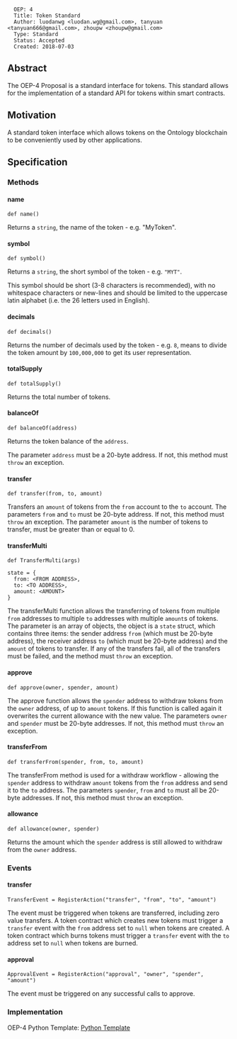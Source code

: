 <pre>
  OEP: 4
  Title: Token Standard
  Author: luodanwg <luodan.wg@gmail.com>, tanyuan <tanyuan666@gmail.com>, zhoupw <zhoupw@gmail.com>
  Type: Standard
  Status: Accepted
  Created: 2018-07-03
</pre>

==Abstract==

The OEP-4 Proposal is a standard interface for tokens.
This standard allows for the implementation of a standard API for tokens within smart contracts.

==Motivation==

A standard token interface which allows tokens on the Ontology blockchain to be conveniently used by other applications.

==Specification==

===Methods===

====name====

<pre>
def name()
</pre>

Returns a <code>string</code>, the name of the token - e.g. "MyToken".

====symbol====

<pre>
def symbol()
</pre>

Returns a <code>string</code>, the short symbol of the token - e.g. <code>"MYT"</code>.

This symbol should be short (3-8 characters is recommended), with no whitespace characters or new-lines and should be limited to the uppercase latin alphabet (i.e. the 26 letters used in English).

====decimals====

<pre>
def decimals()
</pre>

Returns the number of decimals used by the token - e.g. <code>8</code>, means to divide the token amount by <code>100,000,000</code> to get its user representation.

====totalSupply====

<pre>
def totalSupply()
</pre>

Returns the total number of tokens.

====balanceOf====

<pre>
def balanceOf(address)
</pre>

Returns the token balance of the <code>address</code>.

The parameter <code>address</code> must be a 20-byte address. If not, this method must <code>throw</code> an exception.

====transfer====

<pre>
def transfer(from, to, amount)
</pre>

Transfers an <code>amount</code> of tokens from the <code>from</code> account to the <code>to</code> account.
The parameters <code>from</code> and <code>to</code> must be 20-byte address. If not, this method must <code>throw</code> an exception.
The parameter <code>amount</code> is the number of tokens to transfer, must be greater than or equal to 0.

====transferMulti====

<pre>
def TransferMulti(args)

state = {
  from: <FROM ADDRESS>,
  to: <TO ADDRESS>,
  amount: <AMOUNT>
}
</pre>

The transferMulti function allows the transferring of tokens from multiple <code>from</code> addresses to multiple <code>to</code> addresses with multiple <code>amount</code>s of tokens.
The parameter is an array of objects, the object is a <code>state</code> struct, which contains three items: the sender address <code>from</code> (which must be 20-byte address), the receiver address <code>to</code> (which must be 20-byte address) and the <code>amount</code> of tokens to transfer.
If any of the transfers fail, all of the transfers must be failed, and the method must <code>throw</code> an exception.

====approve====

<pre>
def approve(owner, spender, amount)
</pre>

The approve function allows the <code>spender</code> address to withdraw tokens from the <code>owner</code> address, of up to <code>amount</code> tokens.
If this function is called again it overwrites the current allowance with the new value.
The parameters <code>owner</code> and <code>spender</code> must be 20-byte addresses.
If not, this method must <code>throw</code> an exception.

====transferFrom====

<pre>
def transferFrom(spender, from, to, amount)
</pre>

The transferFrom method is used for a withdraw workflow - allowing the <code>spender</code> address to withdraw <code>amount</code> tokens from the <code>from</code> address and send it to the <code>to</code> address.
The parameters <code>spender</code>, <code>from</code> and <code>to</code> must all be 20-byte addresses.
If not, this method must <code>throw</code> an exception.

====allowance====

<pre>
def allowance(owner, spender)
</pre>

Returns the amount which the <code>spender</code> address is still allowed to withdraw from the <code>owner</code> address.

===Events===

====transfer====

<pre>
TransferEvent = RegisterAction("transfer", "from", "to", "amount")
</pre>

The event must be triggered when tokens are transferred, including zero value transfers.
A token contract which creates new tokens must trigger a <code>transfer</code> event with the <code>from</code> address set to <code>null</code> when tokens are created.
A token contract which burns tokens must trigger a <code>transfer</code> event with the <code>to</code> address set to <code>null</code> when tokens are burned.

====approval====

<pre>
ApprovalEvent = RegisterAction("approval", "owner", "spender", "amount")
</pre>

The event must be triggered on any successful calls to approve.

===Implementation===

OEP-4 Python Template: [[https://github.com/ONT-Avocados/python-template/blob/master/OEP4Sample/OEP4Sample_compiler2.0.py | Python Template]]

